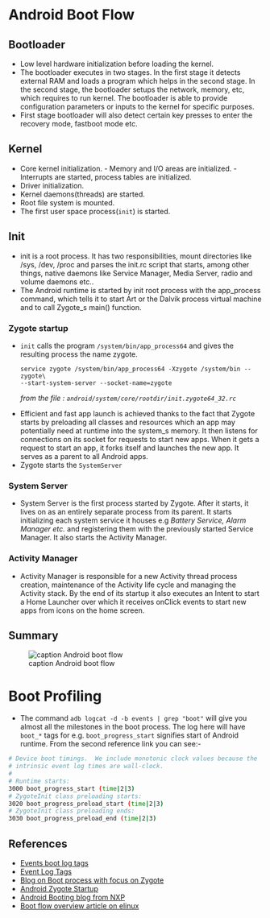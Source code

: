 = Android Boot Flow =

== Bootloader ==

* Low level hardware initialization before loading the kernel.
* The bootloader executes in two stages. In the first stage it detects external RAM and loads a program which helps in the second stage. In the second stage, the bootloader setups the network, memory, etc, which requires to run kernel. The bootloader is able to provide configuration parameters or inputs to the kernel for specific purposes.
* First stage bootloader will also detect certain key presses to enter the recovery mode, fastboot mode etc.

== Kernel ==

* Core kernel initialization. - Memory and I/O areas are initialized. - Interrupts are started, process tables are initialized.
* Driver initialization.
* Kernel daemons(threads) are started.
* Root file system is mounted.
* The first user space process(<code>init</code>) is started.

== Init ==

* init is a root process. It has two responsibilities, mount directories like /sys, /dev, /proc and parses the init.rc script that starts, among other things, native daemons like Service Manager, Media Server, radio and volume daemons etc..
* The Android runtime is started by init root process with the app_process command, which tells it to start Art or the Dalvik process virtual machine and to call Zygote_s main() function.

=== Zygote startup ===

<ul>
<li><p><code>init</code> calls the program <code>/system/bin/app_process64</code> and gives the resulting process the name zygote.</p>
<pre>service zygote /system/bin/app_process64 -Xzygote /system/bin --zygote\
--start-system-server --socket-name=zygote</pre>
<p>''from the file : <code>android/system/core/rootdir/init.zygote64_32.rc</code>''</p></li>
<li>Efficient and fast app launch is achieved thanks to the fact that Zygote starts by preloading all classes and resources which an app may potentially need at runtime into the system_s memory. It then listens for connections on its socket for requests to start new apps. When it gets a request to start an app, it forks itself and launches the new app. It serves as a parent to all Android apps.</li>
<li><p>Zygote starts the <code>SystemServer</code></p></li></ul>

=== System Server ===

* System Server is the first process started by Zygote. After it starts, it lives on as an entirely separate process from its parent. It starts initializing each system service it houses e.g ''Battery Service, Alarm Manager etc.'' and registering them with the previously started Service Manager. It also starts the Activity Manager.

=== Activity Manager ===

* Activity Manager is responsible for a new Activity thread process creation, maintenance of the Activity life cycle and managing the Activity stack. By the end of its startup it also executes an Intent to start a Home Launcher over which it receives onClick events to start new apps from icons on the home screen.

== Summary ==

[[File:./pictures/bootprocess.png|frame|none|alt=|caption Android boot flow]]

= Boot Profiling =

* The command <code>adb logcat -d -b events | grep &quot;boot&quot;</code> will give you almost all the milestones in the boot process. The log here will have <code>boot_*</code> tags for e.g. <code>boot_progress_start</code> signifies start of Android runtime. From the second reference link you can see:-

<source lang="bash"># Device boot timings.  We include monotonic clock values because the
# intrinsic event log times are wall-clock.
#
# Runtime starts:
3000 boot_progress_start (time|2|3)
# ZygoteInit class preloading starts:
3020 boot_progress_preload_start (time|2|3)
# ZygoteInit class preloading ends:
3030 boot_progress_preload_end (time|2|3)</source>
== References ==

* [https://android.googlesource.com/platform/frameworks/base/+/kitkat-release/services/java/com/android/server/EventLogTags.logtags Events boot log tags]
* [https://chromium.googlesource.com/aosp/platform/system/core/+/master/logcat/event.logtags Event Log Tags]
* [https://blog.codecentric.de/en/2018/04/android-zygote-boot-process/ Blog on Boot process with focus on Zygote]
* [https://elinux.org/Android_Zygote_Startup Android Zygote Startup]
* [https://community.nxp.com/docs/DOC-102546 Android Booting blog from NXP]
* [https://elinux.org/Android_Booting Boot flow overview article on elinux]

